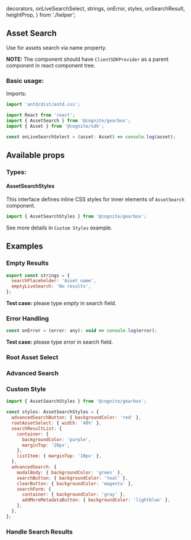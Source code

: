   decorators,
  onLiveSearchSelect,
  strings,
  onError,
  styles,
  onSearchResult,
  heightProp,
} from './helper';

<Meta title="Assets/AssetSearch" decorators={decorators} />

## Asset Search

Use for assets search via name property.

**NOTE:** The component should have `ClientSDKProvider` as a parent component in react component tree.

### Basic usage:

Imports:

```jsx
import 'antd/dist/antd.css';

import React from 'react';
import { AssetSearch } from '@cognite/gearbox';
import { Asset } from '@cognite/sdk';
```

```jsx
const onLiveSearchSelect = (asset: Asset) => console.log(asset);
```

<Preview>
  <Story name="Basic Usage" height = {heightProp}>
    <AssetSearch onLiveSearchSelect={onLiveSearchSelect} />
  </Story>
</Preview>

## Available props

<Props of={AssetSearch} />

### Types:

#### AssetSearchStyles
This interface defines inline CSS styles for inner elements of `AssetSearch` component.

```jsx
import { AssetSearchStyles } from '@cognite/gearbox';
```

See more details in `Custom Styles` example.

## Examples

### Empty Results

```jsx
export const strings = {
  searchPlaceholder: 'Asset name',
  emptyLiveSearch: 'No results',
};
```

**Test case:** please type *empty* in search field.

<Preview>
  <Story name="Empty Results" height = {heightProp}>
    <AssetSearch
      onLiveSearchSelect={onLiveSearchSelect}
      strings={strings}
    />
  </Story>
</Preview>

### Error Handling

```jsx
const onError = (error: any): void => console.log(error);
```

**Test case:** please type *error* in search field.

<Preview>
  <Story name="Error Handling" height = {heightProp} >
    <AssetSearch
      onLiveSearchSelect={onLiveSearchSelect}
      onError={onError}
    />
  </Story>
</Preview>

### Root Asset Select

<Preview>
  <Story name="Root Asset Select" height = {heightProp}>
    <AssetSearch
      onLiveSearchSelect={onLiveSearchSelect}
      rootAssetSelect={true}
    />
  </Story>
</Preview>

### Advanced Search

<Preview>
  <Story name="Advanced Search" height = {heightProp}>
    <AssetSearch
      onLiveSearchSelect={onLiveSearchSelect}
      advancedSearch={true}
    />
  </Story>
</Preview>

### Custom Style

```jsx
import { AssetSearchStyles } from '@cognite/gearbox';

const styles: AssetSearchStyles = {
  advancedSearchButton: { backgroundColor: 'red' },
  rootAssetSelect: { width: '40%' },
  searchResultList: {
    container: {
      backgroundColor: 'purple',
      marginTop: '20px',
    },
    listItem: { marginTop: '10px' },
  },
  advancedSearch: {
    modalBody: { backgroundColor: 'green' },
    searchButton: { backgroundColor: 'teal' },
    clearButton: { backgroundColor: 'magenta' },
    searchForm: {
      container: { backgroundColor: 'gray' },
      addMoreMetadataButton: { backgroundColor: 'lightblue' },
    },
  },
};
```

<Preview>
  <Story name="Custom Style" height = {heightProp}>
    <AssetSearch
      onLiveSearchSelect={onLiveSearchSelect}
      advancedSearch={true}
      rootAssetSelect={true}
      styles={styles}
    />
  </Story>
</Preview>

### Handle Search Results

<Preview>
  <Story name="Handle Search Results" height = {heightProp}>
    <AssetSearch
      showLiveSearchResults={false}
      onSearchResult={onSearchResult}
    />
  </Story>
</Preview>
